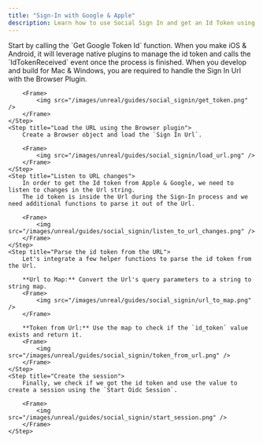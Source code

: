 ---
title: "Sign-In with Google & Apple"
description: Learn how to use Social Sign In and get an Id Token using the Browser Plugin and Sequence's Unreal SDK.
---

<Steps>
    <Step title="Get a Google or Apple Id Token">
        Start by calling the `Get Google Token Id` function. When you make iOS & Android, it will leverage native plugins
        to manage the id token and calls the `IdTokenReceived` event once the process is finished. When you develop and build
        for Mac & Windows, you are required to handle the Sign In Url with the Browser Plugin.

        <Frame>
            <img src="/images/unreal/guides/social_signin/get_token.png" />
        </Frame>
    </Step>
    <Step title="Load the URL using the Browser plugin">
        Create a Browser object and load the `Sign In Url`.

        <Frame>
            <img src="/images/unreal/guides/social_signin/load_url.png" />
        </Frame>
    </Step>
    <Step title="Listen to URL changes">
        In order to get the Id token from Apple & Google, we need to listen to changes in the Url string.
        The id token is inside the Url during the Sign-In process and we need additional functions to parse it out of the Url.

        <Frame>
            <img src="/images/unreal/guides/social_signin/listen_to_url_changes.png" />
        </Frame>
    </Step>
    <Step title="Parse the id token from the URL">
        Let's integrate a few helper functions to parse the id token from the Url.

        **Url to Map:** Convert the Url's query parameters to a string to string map.
        <Frame>
            <img src="/images/unreal/guides/social_signin/url_to_map.png" />
        </Frame>

        **Token from Url:** Use the map to check if the `id_token` value exists and return it.
        <Frame>
            <img src="/images/unreal/guides/social_signin/token_from_url.png" />
        </Frame>
    </Step>
    <Step title="Create the session">
        Finally, we check if we got the id token and use the value to create a session using the `Start Oidc Session`.

        <Frame>
            <img src="/images/unreal/guides/social_signin/start_session.png" />
        </Frame>
    </Step>
</Steps>
